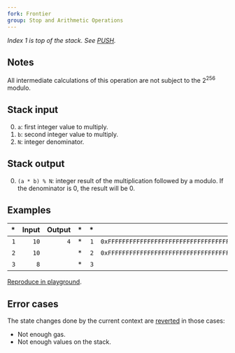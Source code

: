```yaml
---
fork: Frontier
group: Stop and Arithmetic Operations
---
```


_Index 1 is top of the stack. See [PUSH](/#60)._

## Notes

All intermediate calculations of this operation are not subject to the 2<sup>256</sup> modulo.

## Stack input

0. `a`: first integer value to multiply.
1. `b`: second integer value to multiply.
2. `N`: integer denominator.

## Stack output

0. `(a * b) % N`: integer result of the multiplication followed by a modulo. If the denominator is 0, the result will be 0.

## Examples

|  \* | Input | Output |  \* |  \* |                                                                Input | Output |
| --: | ----: | -----: | --: | --: | -------------------------------------------------------------------: | -----: |
| `1` |  `10` |    `4` |  \* | `1` | `0xFFFFFFFFFFFFFFFFFFFFFFFFFFFFFFFFFFFFFFFFFFFFFFFFFFFFFFFFFFFFFFFF` |    `9` |
| `2` |  `10` |        |  \* | `2` | `0xFFFFFFFFFFFFFFFFFFFFFFFFFFFFFFFFFFFFFFFFFFFFFFFFFFFFFFFFFFFFFFFF` |        |
| `3` |   `8` |        |  \* | `3` |                                                                 `12` |        |

[Reproduce in playground](/playground?unit=Wei&codeType=Mnemonic&code='y1v8v10v10twwy2v12usust'~rrrrzwPUSHy%2F%2F%20Example%20w%5Cnvz1%20uz32%200xstwMULMODs~~~~rFF%01rstuvwyz~_).

## Error cases

The state changes done by the current context are [reverted](#FD) in those cases:

- Not enough gas.
- Not enough values on the stack.
